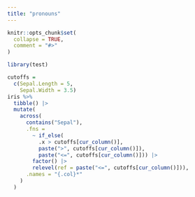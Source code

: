 ```yaml
---
title: "pronouns"
---
```


```r
knitr::opts_chunk$set(
  collapse = TRUE,
  comment = "#>"
)
```

```r
library(test)
```

```r

cutoffs = 
  c(Sepal.Length = 5,
    Sepal.Width = 3.5)
iris %>%
  tibble() |> 
  mutate(
    across(
      contains("Sepal"),
      .fns = 
        ~ if_else(
          .x > cutoffs[cur_column()],
          paste(">", cutoffs[cur_column()]),
          paste("<=", cutoffs[cur_column()])) |> 
        factor() |> 
        relevel(ref = paste("<=", cutoffs[cur_column()])),
      .names = "{.col}*"
    )
  )
```

